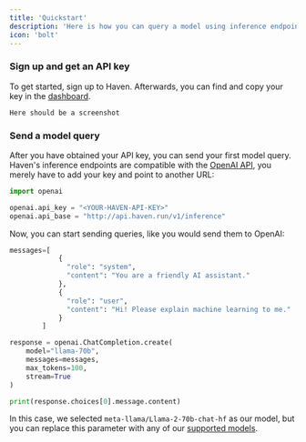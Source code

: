 ```yaml
---
title: 'Quickstart'
description: 'Here is how you can query a model using inference endpoints'
icon: 'bolt'
---
```


### Sign up and get an API key

To get started, sign up to Haven. Afterwards, you can find and copy your key in the [dashboard](app.haven.run).

```
Here should be a screenshot
```

### Send a model query

After you have obtained your API key, you can send your first model query. Haven's inference endpoints are compatible with the [OpenAI API](https://platform.openai.com/docs/api-reference), you merely have to add your key and point to another URL:
```python
import openai

openai.api_key = "<YOUR-HAVEN-API-KEY>"
openai.api_base = "http://api.haven.run/v1/inference"
```

Now, you can start sending queries, like you would send them to OpenAI:

```python
messages=[
            {
              "role": "system",
              "content": "You are a friendly AI assistant."
            },
            {
              "role": "user",
              "content": "Hi! Please explain machine learning to me."
            }
        ]

response = openai.ChatCompletion.create(
    model="llama-70b",
    messages=messages,
    max_tokens=100,
    stream=True
)

print(response.choices[0].message.content)
```

In this case, we selected `meta-llama/Llama-2-70b-chat-hf` as our model, but you can replace this parameter with any of our [supported models](supported-models).

